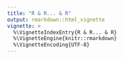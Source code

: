 ---
title: "R & R... & R"
output: rmarkdown::html_vignette
vignette: >
  %\VignetteIndexEntry{R & R... & R}
  %\VignetteEngine{knitr::rmarkdown}
  %\VignetteEncoding{UTF-8}
---

<!-- The HTML file content is populated by post-processing content replacer utilities. Therefore the source Rmardown document does not contain any code as any resulting HTML would be replaced. -->
